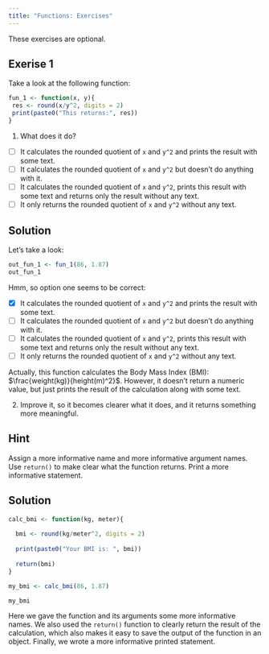```yaml
---
title: "Functions: Exercises"
---
```


::: callout-note
These exercises are optional.
:::

## Exerise 1

Take a look at the following function:

```r
fun_1 <- function(x, y){ 
 res <- round(x/y^2, digits = 2)
 print(paste0("This returns:", res))
}
```

1.  What does it do?

-   [ ] It calculates the rounded quotient of `x` and `y^2` and prints the result with some text.
-   [ ] It calculates the rounded quotient of `x` and `y^2` but doesn't do anything with it.
-   [ ] It calculates the rounded quotient of `x` and `y^2`, prints this result with some text and returns only the result without any text.
-   [ ] It only returns the rounded quotient of `x` and `y^2` without any text.

::: {.callout-caution collapse="true"}
## Solution

Let's take a look:

```r
out_fun_1 <- fun_1(86, 1.87)
out_fun_1
```

Hmm, so option one seems to be correct:

-   [x] It calculates the rounded quotient of `x` and `y^2` and prints the result with some text.
-   [ ] It calculates the rounded quotient of `x` and `y^2` but doesn't do anything with it.
-   [ ] It calculates the rounded quotient of `x` and `y^2`, prints this result with some text and returns only the result without any text.
-   [ ] It only returns the rounded quotient of `x` and `y^2` without any text.

Actually, this function calculates the Body Mass Index (BMI): $\frac{weight(kg)}{height(m)^2}$. However, it doesn't return a numeric value, but just prints the result of the calculation along with some text.
:::

2.  Improve it, so it becomes clearer what it does, and it returns something more meaningful.

::: {.callout-tip collapse="true"}
## Hint

Assign a more informative name and more informative argument names. Use `return()` to make clear what the function returns. Print a more informative statement.
:::

::: {.callout-caution collapse="true"}
## Solution

```r
calc_bmi <- function(kg, meter){ 
 
  bmi <- round(kg/meter^2, digits = 2)
 
  print(paste0("Your BMI is: ", bmi))
 
  return(bmi)
}

my_bmi <- calc_bmi(86, 1.87)

my_bmi
```

Here we gave the function and its arguments some more informative names. We also used the `return()` function to clearly return the result of the calculation, which also makes it easy to save the output of the function in an object. Finally, we wrote a more informative printed statement.
:::
